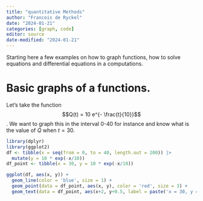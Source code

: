 ```yaml
---
title: "quantitative Methods"
author: "Francois de Ryckel"
date: "2024-01-21"
categories: [graph, code]
editor: source
date-modified: "2024-01-21"
---
```


Starting here a few examples on how to graph functions, how to solve equations and differential equations in a computations. 

# Basic graphs of a functions. 

Let's take the function $$Q(t) = 10 e^{- \frac{t}{10}}$$.  We want to graph this in the interval 0-40 for instance and know what is the value of $Q$ when $t=30$. 

```r
library(dplyr)
library(ggplot2)
df <- tibble(x = seq(from = 0, to = 40, length.out = 200)) |> 
  mutate(y = 10 * exp(-x/10))
df_point <- tibble(x = 30, y = 10 * exp(-x/10))

ggplot(df, aes(x, y)) + 
  geom_line(color = 'blue', size = 1) + 
  geom_point(data = df_point, aes(x, y), color = 'red', size = 3) + 
  geom_text(data = df_point, aes(x+2, y+0.5, label = paste('x = 30, y = ', round(y, 4))), color = 'red')
```

